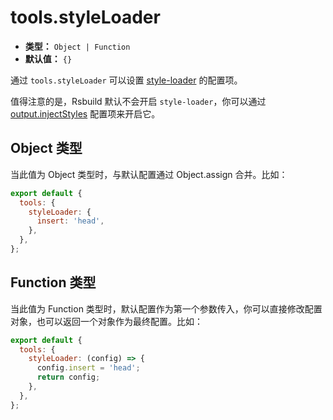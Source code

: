# tools.styleLoader

- **类型：** `Object | Function`
- **默认值：** `{}`

通过 `tools.styleLoader` 可以设置 [style-loader](https://github.com/webpack-contrib/style-loader) 的配置项。

值得注意的是，Rsbuild 默认不会开启 `style-loader`，你可以通过 [output.injectStyles](/config/output/inject-styles) 配置项来开启它。

## Object 类型

当此值为 Object 类型时，与默认配置通过 Object.assign 合并。比如：

```js
export default {
  tools: {
    styleLoader: {
      insert: 'head',
    },
  },
};
```

## Function 类型

当此值为 Function 类型时，默认配置作为第一个参数传入，你可以直接修改配置对象，也可以返回一个对象作为最终配置。比如：

```js
export default {
  tools: {
    styleLoader: (config) => {
      config.insert = 'head';
      return config;
    },
  },
};
```
